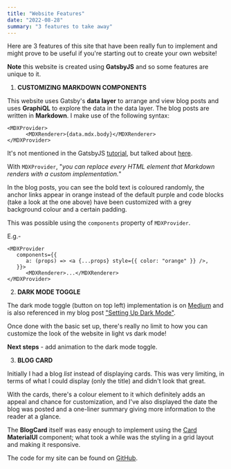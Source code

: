 ```yaml
---
title: "Website Features"
date: "2022-08-28"
summary: "3 features to take away"
---
```


Here are 3 features of this site that have been really fun to implement and might prove to be useful
if you're starting out to create your own website!

**Note** this website is created using **GatsbyJS** and so some features are unique to it.

1. **CUSTOMIZING MARKDOWN COMPONENTS**

This website uses Gatsby's **data layer** to arrange and view blog posts and uses **GraphiQL** to explore
the data in the data layer. The blog posts are written in **Markdown**.
I make use of the following syntax:

```
<MDXProvider>
      <MDXRenderer>{data.mdx.body}</MDXRenderer>
</MDXProvider>

```

It's not mentioned in the GatsbyJS [tutorial](https://www.gatsbyjs.com/docs/tutorial/), but talked about
[here](https://www.gatsbyjs.com/docs/how-to/routing/customizing-components/).

With `MDXProvider`, "_you can replace every HTML element that Markdown renders with a custom implementation._"

In the blog posts, you can see the bold text is coloured randomly, the anchor links appear in orange
instead of the default purple and code blocks (take a look at the one above) have been customized
with a grey background colour and a certain padding.

This was possible using the `components` property of `MDXProvider`.

E.g.-

```
<MDXProvider
   components={{
      a: (props) => <a {...props} style={{ color: "orange" }} />,
   }}>
      <MDXRenderer>...</MDXRenderer>
</MDXProvider>

```

2. **DARK MODE TOGGLE**

The dark mode toggle (button on top left) implementation is on [Medium](https://medium.com/front-end-weekly/setting-up-dark-mode-on-my-personal-website-300eb28c2c5c)
and is also referenced in my blog post ["Setting Up Dark Mode"](https://shivangisareen.com/blog/setting-up-dark-mode).

Once done with the basic set up, there's really no limit to how you can customize the look of the website in light vs dark mode!

**Next steps** - add animation to the dark mode toggle.

3. **BLOG CARD**

Initially I had a blog _list_ instead of displaying cards. This was very limiting, in terms of what I could display (only the title) and
didn't look that great.

With the cards, there's a colour element to it which definitely adds an appeal and chance for customization, and I've also displayed
the date the blog was posted and a one-liner summary giving more information to the reader at a glance.

The **BlogCard** itself was easy enough to implement using the [Card](https://mui.com/material-ui/react-card/) **MaterialUI** component; what
took a while was the styling in a grid layout and making it responsive.

The code for my site can be found on [GitHub](https://github.com/shivangisareen/my-blog).
